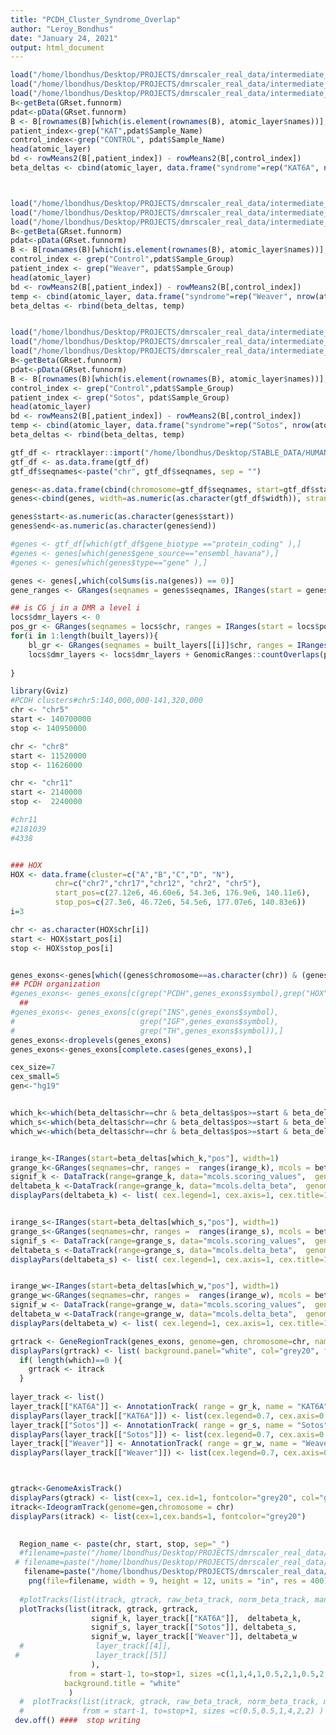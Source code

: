 ```yaml
---
title: "PCDH_Cluster_Syndrome_Overlap"
author: "Leroy_Bondhus"
date: "January 24, 2021"
output: html_document
---
```


```r
load("/home/lbondhus/Desktop/PROJECTS/dmrscaler_real_data/intermediate_data/KAT6A_GRset.funnorm.Rdata")
load("/home/lbondhus/Desktop/PROJECTS/dmrscaler_real_data/intermediate_data/KAT6A_dmrscaler_built_layers.Rdata")
load("/home/lbondhus/Desktop/PROJECTS/dmrscaler_real_data/intermediate_data/450k_KAT6A_dmrscaler_built_layers.Rdata")
B<-getBeta(GRset.funnorm)
pdat<-pData(GRset.funnorm)
B <- B[rownames(B)[which(is.element(rownames(B), atomic_layer$names))],]
patient_index<-grep("KAT",pdat$Sample_Name)
control_index<-grep("CONTROL", pdat$Sample_Name)                      
head(atomic_layer)
bd <- rowMeans2(B[,patient_index]) - rowMeans2(B[,control_index])
beta_deltas <- cbind(atomic_layer, data.frame("syndrome"=rep("KAT6A", nrow(atomic_layer)), "delta_beta"= bd))



load("/home/lbondhus/Desktop/PROJECTS/dmrscaler_real_data/intermediate_data/Weaver_GRset.funnorm.Rdata")
load("/home/lbondhus/Desktop/PROJECTS/dmrscaler_real_data/intermediate_data/Weaver_dmrscaler_built_layers.Rdata")
load("/home/lbondhus/Desktop/PROJECTS/dmrscaler_real_data/intermediate_data/850k_Weaver_dmrscaler_built_layers.Rdata")
B<-getBeta(GRset.funnorm)
pdat<-pData(GRset.funnorm)
B <- B[rownames(B)[which(is.element(rownames(B), atomic_layer$names))],]
control_index <- grep("Control",pdat$Sample_Group)
patient_index <- grep("Weaver", pdat$Sample_Group)
head(atomic_layer)
bd <- rowMeans2(B[,patient_index]) - rowMeans2(B[,control_index])
temp <- cbind(atomic_layer, data.frame("syndrome"=rep("Weaver", nrow(atomic_layer)), "delta_beta"= bd))
beta_deltas <- rbind(beta_deltas, temp)


load("/home/lbondhus/Desktop/PROJECTS/dmrscaler_real_data/intermediate_data/Sotos_GRset.funnorm.Rdata")
load("/home/lbondhus/Desktop/PROJECTS/dmrscaler_real_data/intermediate_data/Sotos_dmrscaler_built_layers.Rdata")
load("/home/lbondhus/Desktop/PROJECTS/dmrscaler_real_data/intermediate_data/850k_Sotos_dmrscaler_built_layers.Rdata")
B<-getBeta(GRset.funnorm)
pdat<-pData(GRset.funnorm)
B <- B[rownames(B)[which(is.element(rownames(B), atomic_layer$names))],]
control_index <- grep("Control",pdat$Sample_Group)
patient_index <- grep("Sotos", pdat$Sample_Group)
head(atomic_layer)
bd <- rowMeans2(B[,patient_index]) - rowMeans2(B[,control_index])
temp <- cbind(atomic_layer, data.frame("syndrome"=rep("Sotos", nrow(atomic_layer)), "delta_beta"= bd))
beta_deltas <- rbind(beta_deltas, temp)

```

```r

gtf_df <- rtracklayer::import("/home/lbondhus/Desktop/STABLE_DATA/HUMAN_GENOME/Homo_sapiens.GRCh37.87.chr.gtf")
gtf_df <- as.data.frame(gtf_df)
gtf_df$seqnames<-paste("chr", gtf_df$seqnames, sep = "")

genes<-as.data.frame(cbind(chromosome=gtf_df$seqnames, start=gtf_df$start, end=gtf_df$end ))
genes<-cbind(genes, width=as.numeric(as.character(gtf_df$width)), strand=gtf_df$strand, feature=gtf_df$type, gene=gtf_df$gene_id, exon=gtf_df$exon_id, transcript=gtf_df$transcript_id, symbol=gtf_df$gene_name)

genes$start<-as.numeric(as.character(genes$start))
genes$end<-as.numeric(as.character(genes$end))

#genes <- gtf_df[which(gtf_df$gene_biotype =="protein_coding" ),]
#genes <- genes[which(genes$gene_source=="ensembl_havana"),]
#genes <- genes[which(genes$type=="gene" ),]

genes <- genes[,which(colSums(is.na(genes)) == 0)]
gene_ranges <- GRanges(seqnames = genes$seqnames, IRanges(start = genes$start, width = genes$width))
```


```r
## is CG j in a DMR a level i
locs$dmr_layers <- 0
pos_gr <- GRanges(seqnames = locs$chr, ranges = IRanges(start = locs$pos, width = 1))
for(i in 1:length(built_layers)){
    bl_gr <- GRanges(seqnames = built_layers[[i]]$chr, ranges = IRanges(start = built_layers[[i]]$start_pos, end = built_layers[[i]]$stop_pos))
    locs$dmr_layers <- locs$dmr_layers + GenomicRanges::countOverlaps(pos_gr, bl_gr)
    
}
```



```r
library(Gviz)
#PCDH clusters#chr5:140,000,000-141,320,000    
chr <- "chr5"
start <- 140700000
stop <- 140950000

chr <- "chr8"
start <- 11520000
stop <- 11626000

chr <- "chr11"
start <- 2140000
stop <-  2240000

#chr11
#2181039
#4338


### HOX
HOX <- data.frame(cluster=c("A","B","C","D", "N"), 
          chr=c("chr7","chr17","chr12", "chr2", "chr5"),
          start_pos=c(27.12e6, 46.60e6, 54.3e6, 176.9e6, 140.11e6),
          stop_pos=c(27.3e6, 46.72e6, 54.5e6, 177.07e6, 140.83e6))
i=3

chr <- as.character(HOX$chr[i])
start <- HOX$start_pos[i]
stop <- HOX$stop_pos[i]


genes_exons<-genes[which((genes$chromosome==as.character(chr)) & (genes$start>=start) & (genes$end<=stop)),]
## PCDH organization
#genes_exons<- genes_exons[c(grep("PCDH",genes_exons$symbol),grep("HOX",genes_exons$symbol)),]
  ##
#genes_exons<- genes_exons[c(grep("INS",genes_exons$symbol),
#                            grep("IGF",genes_exons$symbol),
#                            grep("TH",genes_exons$symbol)),]
genes_exons<-droplevels(genes_exons)
genes_exons<-genes_exons[complete.cases(genes_exons),]

cex_size=7
cex_small=5
gen<-"hg19"


which_k<-which(beta_deltas$chr==chr & beta_deltas$pos>=start & beta_deltas$pos<=stop & beta_deltas$syndrome=="KAT6A" )
which_s<-which(beta_deltas$chr==chr & beta_deltas$pos>=start & beta_deltas$pos<=stop & beta_deltas$syndrome=="Sotos" )
which_w<-which(beta_deltas$chr==chr & beta_deltas$pos>=start & beta_deltas$pos<=stop & beta_deltas$syndrome=="Weaver" )


irange_k<-IRanges(start=beta_deltas[which_k,"pos"], width=1)
grange_k<-GRanges(seqnames=chr, ranges =  ranges(irange_k), mcols = beta_deltas[which_k,])
signif_k <- DataTrack(range=grange_k, data="mcols.scoring_values",  genome=gen, group ="signif", name="KAT6A", type=c("p", "g"), col="black", fontcolor.title="grey20", col.axis="black", fontcolor.legend="grey20", ylim=c(0,max(atom_KAT6A$scoring_values)))
deltabeta_k <-DataTrack(range=grange_k, data="mcols.delta_beta",  genome=gen, group ="delta", name="KAT6A", col="black", type=c("a", "g"), fontcolor.title="grey20", col.axis="black", fontcolor.legend="grey20", legend = TRUE, baseline=0, col.baseline="black", lty.baseline=3, ylim=c(-0.3,0.3))
displayPars(deltabeta_k) <- list( cex.legend=1, cex.axis=1, cex.title=1 , lwd.grid=1, col.grid="grey80",v=0,h=0)


irange_s<-IRanges(start=beta_deltas[which_s,"pos"], width=1)
grange_s<-GRanges(seqnames=chr, ranges =  ranges(irange_s), mcols = beta_deltas[which_s,])
signif_s <- DataTrack(range=grange_s, data="mcols.scoring_values",  genome=gen, group ="signif", name="Sotos", col.histogram="black", type=c("p", "g"), col="black", fontcolor.title="grey20", col.axis="black", fontcolor.legend="grey20", ylim=c(0,max(atom_Sotos$scoring_values)))
deltabeta_s <-DataTrack(range=grange_s, data="mcols.delta_beta",  genome=gen, group ="delta", name="Sotos", col="black", type=c("a", "g"), fontcolor.title="grey20", col.axis="black", fontcolor.legend="grey20", legend = TRUE, baseline=0, col.baseline="black", lty.baseline=3, ylim=c(-0.3,0.3))
displayPars(deltabeta_s) <- list( cex.legend=1, cex.axis=1, cex.title=1 , lwd.grid=1, col.grid="grey80",v=0,h=0)


irange_w<-IRanges(start=beta_deltas[which_w,"pos"], width=1)
grange_w<-GRanges(seqnames=chr, ranges =  ranges(irange_w), mcols = beta_deltas[which_w,])
signif_w <- DataTrack(range=grange_w, data="mcols.scoring_values",  genome=gen, group ="signif", name="Weaver", col.histogram="black", type=c("p", "g"), col="black", fontcolor.title="grey20", col.axis="black", fontcolor.legend="grey20", ylim=c(0,max(atom_Weaver$scoring_values)))
deltabeta_w <-DataTrack(range=grange_w, data="mcols.delta_beta",  genome=gen, group ="delta", name="Weaver", col="black", type=c("a", "g"), fontcolor.title="grey20", col.axis="black", fontcolor.legend="grey20", legend = TRUE, baseline=0, col.baseline="black", lty.baseline=3, ylim=c(-0.3,0.3))
displayPars(deltabeta_w) <- list( cex.legend=1, cex.axis=1, cex.title=1 , lwd.grid=1, col.grid="grey80",v=0,h=0)

grtrack <- GeneRegionTrack(genes_exons, genome=gen, chromosome=chr, name="Gene Model", transcriptAnnotation="gene_name",collapseTranscripts = "meta")
displayPars(grtrack) <- list( background.panel="white", col="grey20", fontsize=25, fontsize.group=25, fill = "grey50", lwd=1, fontcolor.group="grey20", fontcolor.title="grey20", stackHeight = 0.90, shape="box")
  if( length(which)==0 ){
    grtrack <- itrack
  }
  
layer_track <- list()
layer_track[["KAT6A"]] <- AnnotationTrack( range = gr_k, name = "KAT6A")
displayPars(layer_track[["KAT6A"]]) <- list(cex.legend=0.7, cex.axis=0.7, cex.title=0.7, rotation.title=0, col="grey20", fill="grey70", fontcolor.title="grey20", stackHeight = 1, shape="box")
layer_track[["Sotos"]] <- AnnotationTrack( range = gr_s, name = "Sotos")
displayPars(layer_track[["Sotos"]]) <- list(cex.legend=0.7, cex.axis=0.7, cex.title=0.7, rotation.title=0, col="grey20", fill="grey70", fontcolor.title="grey20", stackHeight = 1, shape="box")
layer_track[["Weaver"]] <- AnnotationTrack( range = gr_w, name = "Weaver")
displayPars(layer_track[["Weaver"]]) <- list(cex.legend=0.7, cex.axis=0.7, cex.title=0.7, rotation.title=0, col="grey20", fill="grey70", fontcolor.title="grey20", stackHeight = 1, shape="box")



gtrack<-GenomeAxisTrack()
displayPars(gtrack) <- list(cex=1, cex.id=1, fontcolor="grey20", col="grey20")
itrack<-IdeogramTrack(genome=gen,chromosome = chr)
displayPars(itrack) <- list(cex=1,cex.bands=1, fontcolor="grey20")

  
  Region_name <- paste(chr, start, stop, sep="_")
  #filename=paste("/home/lbondhus/Desktop/PROJECTS/dmrscaler_real_data/figures/WEAVER/3_", Region_name , ".png", sep = "")
 # filename=paste("/home/lbondhus/Desktop/PROJECTS/dmrscaler_real_data/figures/KAT6A/", "HOX" , HOX$cluster[i], ".png", sep = "")
   filename=paste("/home/lbondhus/Desktop/PROJECTS/dmrscaler_real_data/figures/PCDHG_all_syndrome_overlap.png")
    png(file=filename, width = 9, height = 12, units = "in", res = 400) ####### start writing 
  
  #plotTracks(list(itrack, gtrack, raw_beta_track, norm_beta_track, manhattan_track, grtrack,
  plotTracks(list(itrack, gtrack, grtrack,
                  signif_k, layer_track[["KAT6A"]],  deltabeta_k, 
                  signif_s, layer_track[["Sotos"]], deltabeta_s,    
                  signif_w, layer_track[["Weaver"]], deltabeta_w   
  #                layer_track[[4]],
 #                 layer_track[[5]]
                  ),
             from = start-1, to=stop+1, sizes =c(1,1,4,1,0.5,2,1,0.5,2,1,0.5,2),
            background.title = "white"
             )
  #  plotTracks(list(itrack, gtrack, raw_beta_track, norm_beta_track, manhattan_track, grtrack),
  #             from = start-1, to=stop+1, sizes =c(0.5,0.5,1,4,2,2) )
 dev.off() ####  stop writing
  

```
